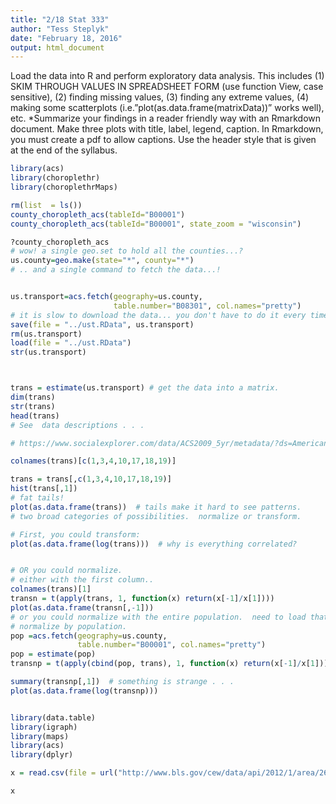 ```yaml
---
title: "2/18 Stat 333"
author: "Tess Steplyk"
date: "February 18, 2016"
output: html_document
---
```


Load the data into R and perform exploratory data analysis. This includes (1) SKIM THROUGH VALUES IN SPREADSHEET FORM (use function View, case sensitive), (2) finding missing values, (3) finding any extreme values, (4) making some scatterplots (i.e.”plot(as.data.frame(matrixData))" works well), etc. *Summarize your findings in a reader friendly way with an Rmarkdown document. Make three plots with title, label, legend, caption. In Rmarkdown, you must create a pdf to allow captions. Use the header style that is given at the end of the syllabus.

```r

library(acs)
library(choroplethr)
library(choroplethrMaps)

rm(list  = ls())
county_choropleth_acs(tableId="B00001")  
county_choropleth_acs(tableId="B00001", state_zoom = "wisconsin")  

?county_choropleth_acs
# wow! a single geo.set to hold all the counties...?
us.county=geo.make(state="*", county="*")
# .. and a single command to fetch the data...!


us.transport=acs.fetch(geography=us.county, 
                       table.number="B08301", col.names="pretty")
# it is slow to download the data... you don't have to do it every time.  this is much faster:
save(file = "../ust.RData", us.transport)
rm(us.transport)
load(file = "../ust.RData")
str(us.transport)



trans = estimate(us.transport) # get the data into a matrix.
dim(trans)
str(trans)
head(trans)
# See  data descriptions . . .

# https://www.socialexplorer.com/data/ACS2009_5yr/metadata/?ds=American+Community+Survey+Tables%3A++2005+--+2009+%285-Year+Estimates%29&table=B08006

colnames(trans)[c(1,3,4,10,17,18,19)]

trans = trans[,c(1,3,4,10,17,18,19)]
hist(trans[,1])  
# fat tails!  
plot(as.data.frame(trans))  # tails make it hard to see patterns. 
# two broad categories of possibilities.  normalize or transform.

# First, you could transform:
plot(as.data.frame(log(trans)))  # why is everything correlated?


# OR you could normalize.
# either with the first column..
colnames(trans)[1]
transn = t(apply(trans, 1, function(x) return(x[-1]/x[1])))
plot(as.data.frame(transn[,-1]))
# or you could normalize with the entire population.  need to load that from acs...
# normalize by population.
pop =acs.fetch(geography=us.county, 
               table.number="B00001", col.names="pretty")
pop = estimate(pop)
transnp = t(apply(cbind(pop, trans), 1, function(x) return(x[-1]/x[1])))

summary(transnp[,1])  # something is strange . . .
plot(as.data.frame(log(transnp)))


library(data.table)
library(igraph)
library(maps)
library(acs)
library(dplyr)

x = read.csv(file = url("http://www.bls.gov/cew/data/api/2012/1/area/26000.csv"), sep = "|", skip  = 6, header = F)

x
```